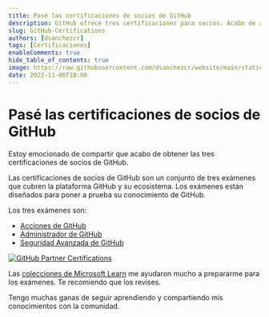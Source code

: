 ```yaml
---
title: Pasé las certificaciones de socios de GitHub
description: GitHub ofrece tres certificaciones para socios. Acabo de aprobar los tres exámenes para aprobar estas certificaciones.
slug: GitHub-Certifications
authors: [dsanchezcr]
tags: [Certificaciones]
enableComments: true
hide_table_of_contents: true
image: https://raw.githubusercontent.com/dsanchezcr/website/main/static/img/GH-Certs.png
date: 2022-11-06T18:00
---
```

# Pasé las certificaciones de socios de GitHub

Estoy emocionado de compartir que acabo de obtener las tres certificaciones de socios de GitHub.
<!--truncate-->
Las certificaciones de socios de GitHub son un conjunto de tres exámenes que cubren la plataforma GitHub y su ecosistema. Los exámenes están diseñados para poner a prueba su conocimiento de GitHub.

Los tres exámenes son:

*   [Acciones de GitHub](https://credly.com/badges/e8a1a5a0-f95c-4bfd-b6cb-81ea1231153f)
*   [Administrador de GitHub](https://credly.com/badges/79b12418-8217-4c7b-a1a0-ad6f6cf407df)
*   [Seguridad Avanzada de GitHub](https://credly.com/badges/b32ce8d3-d9e1-423c-8d1a-958901f3d798)

[![GitHub Partner Certifications](pathname:///img/GH-Certs.png)](https://learn.microsoft.com/training/github?WT.mc_id=DT-MVP-5005361)

Las [colecciones de Microsoft Learn](https://learn.microsoft.com/training/github?WT.mc_id=DT-MVP-5005361) me ayudaron mucho a prepararme para los exámenes. Te recomiendo que los revises.

Tengo muchas ganas de seguir aprendiendo y compartiendo mis conocimientos con la comunidad.
